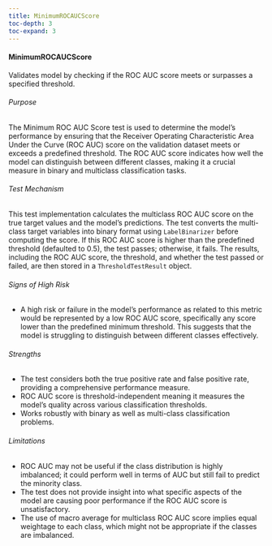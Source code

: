 ```yaml
---
title: MinimumROCAUCScore
toc-depth: 3
toc-expand: 3
---
```








#### MinimumROCAUCScore

Validates model by checking if the ROC AUC score meets or surpasses a specified threshold.

###### Purpose

The Minimum ROC AUC Score test is used to determine the model's performance by ensuring that the Receiver Operating
Characteristic Area Under the Curve (ROC AUC) score on the validation dataset meets or exceeds a predefined
threshold. The ROC AUC score indicates how well the model can distinguish between different classes, making it a
crucial measure in binary and multiclass classification tasks.

###### Test Mechanism

This test implementation calculates the multiclass ROC AUC score on the true target values and the model's
predictions. The test converts the multi-class target variables into binary format using `LabelBinarizer` before
computing the score. If this ROC AUC score is higher than the predefined threshold (defaulted to 0.5), the test
passes; otherwise, it fails. The results, including the ROC AUC score, the threshold, and whether the test passed
or failed, are then stored in a `ThresholdTestResult` object.

###### Signs of High Risk

- A high risk or failure in the model's performance as related to this metric would be represented by a low ROC AUC
score, specifically any score lower than the predefined minimum threshold. This suggests that the model is
struggling to distinguish between different classes effectively.

###### Strengths

- The test considers both the true positive rate and false positive rate, providing a comprehensive performance
measure.
- ROC AUC score is threshold-independent meaning it measures the model's quality across various classification
thresholds.
- Works robustly with binary as well as multi-class classification problems.

###### Limitations

- ROC AUC may not be useful if the class distribution is highly imbalanced; it could perform well in terms of AUC
but still fail to predict the minority class.
- The test does not provide insight into what specific aspects of the model are causing poor performance if the ROC
AUC score is unsatisfactory.
- The use of macro average for multiclass ROC AUC score implies equal weightage to each class, which might not be
appropriate if the classes are imbalanced.




 